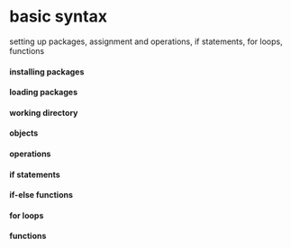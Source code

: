 # basic syntax {.unnumbered}

::: small
setting up packages, assignment and operations, if statements, for loops, functions
:::

#### installing packages

#### loading packages

#### working directory

#### objects

#### operations

#### if statements

#### if-else functions

#### for loops

#### functions
